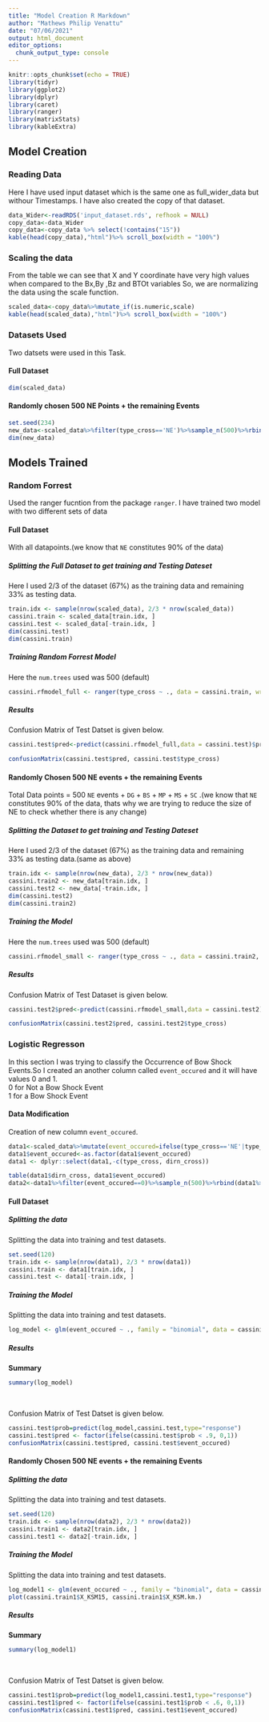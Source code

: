 ```yaml
---
title: "Model Creation R Markdown"
author: "Mathews Philip Venattu"
date: "07/06/2021"
output: html_document
editor_options: 
  chunk_output_type: console
---
```


```r
knitr::opts_chunk$set(echo = TRUE)
library(tidyr)
library(ggplot2)
library(dplyr)
library(caret)
library(ranger)
library(matrixStats)
library(kableExtra)
```

## Model Creation

### Reading Data
Here I have used input dataset which is the same one as full_wider_data but withour Timestamps. I have  also created the copy of that dataset.<br />

```r
data_Wider<-readRDS('input_dataset.rds', refhook = NULL)
copy_data<-data_Wider
copy_data<-copy_data %>% select(!contains("15"))
kable(head(copy_data),"html")%>% scroll_box(width = "100%")
```

### Scaling the data

From the table we can see that X and Y coordinate have very high values when compared to the Bx,By ,Bz and BTOt  variables So, we are normalizing the data using the scale function.<br />

```r
scaled_data<-copy_data%>%mutate_if(is.numeric,scale)
kable(head(scaled_data),"html")%>% scroll_box(width = "100%")

```

### Datasets Used

Two datsets were used in this Task.<br />

#### Full Dataset

```r
dim(scaled_data)
```

#### Randomly chosen 500 NE Points + the remaining Events

```r
set.seed(234)
new_data<-scaled_data%>%filter(type_cross=='NE')%>%sample_n(500)%>%rbind(scaled_data%>%filter(type_cross!='NE'))
dim(new_data)

```


## Models Trained

### Random Forrest

Used the ranger fucntion from the package `ranger`. I have trained two model with two  different sets of data  <br />

#### Full Dataset

With all datapoints.(we know that `NE` constitutes 90% of the data)<br />

##### Splitting the Full Dataset to get training and Testing Dateset


Here I used 2/3 of the dataset (67%) as the training data and remaining 33% as testing data.<br />

```r
train.idx <- sample(nrow(scaled_data), 2/3 * nrow(scaled_data))
cassini.train <- scaled_data[train.idx, ]
cassini.test <- scaled_data[-train.idx, ]
dim(cassini.test)
dim(cassini.train)

```

##### Training Random Forrest Model


Here the `num.trees` used was 500 (default) <br />

```r
cassini.rfmodel_full <- ranger(type_cross ~ ., data = cassini.train, write.forest = TRUE)
```

##### Results


Confusion Matrix of Test Datset is given below. <br />

```r
cassini.test$pred<-predict(cassini.rfmodel_full,data = cassini.test)$predictions

confusionMatrix(cassini.test$pred, cassini.test$type_cross)

```


#### Randomly Chosen 500 NE events + the remaining Events

Total Data points  = 500 `NE` events + `DG` + `BS` + `MP` + `MS` + `SC` .(we know that `NE` constitutes 90% of the data, thats why we are trying to reduce the size of NE to check whether there is any change)<br />

##### Splitting the Dataset to get training and Testing Dateset


Here I used 2/3 of the dataset (67%) as the training data and remaining 33% as testing data.(same as above)<br />

```r
train.idx <- sample(nrow(new_data), 2/3 * nrow(new_data))
cassini.train2 <- new_data[train.idx, ]
cassini.test2 <- new_data[-train.idx, ]
dim(cassini.test2)
dim(cassini.train2)

```

##### Training the  Model


Here the `num.trees` used was 500 (default) <br />

```r
cassini.rfmodel_small <- ranger(type_cross ~ ., data = cassini.train2, write.forest = TRUE)
```

##### Results


Confusion Matrix of Test Dataset is given below. <br />

```r
cassini.test2$pred<-predict(cassini.rfmodel_small,data = cassini.test2)$predictions

confusionMatrix(cassini.test2$pred, cassini.test2$type_cross)

```



### Logistic Regresson

In this section I was trying to classify the Occurrence of Bow Shock Events.So I created an another column called `event_occured` and 
it will have values 0 and 1.<br/>
0 for Not a Bow Shock Event <br />
1 for a Bow Shock Event <br />


#### Data Modification

Creation of new column `event_occured`. <br />

```r
data1<-scaled_data%>%mutate(event_occured=ifelse(type_cross=='NE'|type_cross=='DG'|type_cross=='SC',0,1))
data1$event_occured<-as.factor(data1$event_occured)
data1 <- dplyr::select(data1,-c(type_cross, dirn_cross))

table(data1$dirn_cross, data1$event_occured)
data2<-data1%>%filter(event_occured==0)%>%sample_n(500)%>%rbind(data1%>%filter(event_occured!=0))
```

#### Full Dataset

##### Splitting the data

Splitting the data into training and test datasets. <br />

```r
set.seed(120)
train.idx <- sample(nrow(data1), 2/3 * nrow(data1))
cassini.train <- data1[train.idx, ]
cassini.test <- data1[-train.idx, ]

```


##### Training the Model

Splitting the data into training and test datasets. <br />

```r
log_model <- glm(event_occured ~ ., family = "binomial", data = cassini.train)
```

##### Results

<b>Summary</b> <br />

```r
summary(log_model)
```
<br />

Confusion Matrix of Test Datset is given below. <br />

```r
cassini.test$prob=predict(log_model,cassini.test,type="response")
cassini.test$pred <- factor(ifelse(cassini.test$prob < .9, 0,1))
confusionMatrix(cassini.test$pred, cassini.test$event_occured)

```



#### Randomly Chosen 500 NE events + the remaining Events

##### Splitting the data

Splitting the data into training and test datasets. <br />

```r
set.seed(120)
train.idx <- sample(nrow(data2), 2/3 * nrow(data2))
cassini.train1 <- data2[train.idx, ]
cassini.test1 <- data2[-train.idx, ]

```


##### Training the Model

Splitting the data into training and test datasets. <br />

```r
log_model1 <- glm(event_occured ~ ., family = "binomial", data = cassini.train1)
plot(cassini.train1$X_KSM15, cassini.train1$X_KSM.km.)
```

##### Results

<b>Summary</b> <br />

```r
summary(log_model1)
```
<br />

Confusion Matrix of Test Datset is given below. <br />

```r
cassini.test1$prob=predict(log_model1,cassini.test1,type="response")
cassini.test1$pred <- factor(ifelse(cassini.test1$prob < .6, 0,1))
confusionMatrix(cassini.test1$pred, cassini.test1$event_occured)

```



